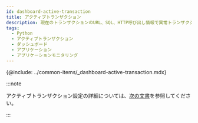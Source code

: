 ```yaml
---
id: dashboard-active-transaction
title: アクティブトランザクション
description: 現在のトランザクションのURL、SQL、HTTP呼び出し情報で異常トランザクションをすばやく特定し、詳細なトレースを通じて遅延間隔を詳細に分析できます。
tags:
  - Python
  - アクティブトランザクション
  - ダッシュボード
  - アプリケーション
  - アプリケーションモニタリング
---
```


{@include: ../common-items/_dashboard-active-transaction.mdx} 

:::note

アクティブトランザクション設定の詳細については、[次の文書](active-transactions)を参照してください。

:::
